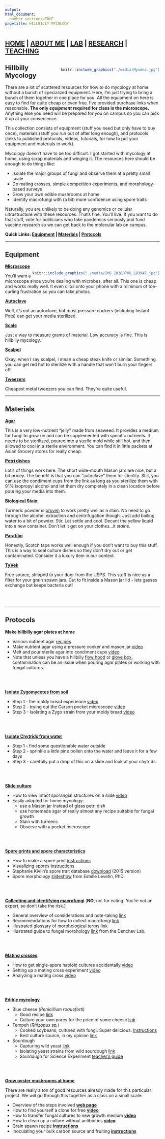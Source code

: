 ```yaml
---
output: 
html_document:
  number_sections=TRUE
pagetitle: HILLBILLY MYCOLOGY
---
```



<style type="text/css">
.main-container {
  max-width: 1800px;
  margin-left: auto;
  margin-right: auto;
}
</style>



## [HOME](http://gzahn.github.io/) | [ABOUT ME](http://gzahn.github.io/about-me/) | [LAB](http://gzahn.github.io/lab/) | [RESEARCH](http://gzahn.github.io/pubs-and-pres/) | [TEACHING](http://gzahn.github.io/coursemap/)

<div style= "float:right;position: relative;top:10px">
```r
knitr::include_graphics("./media/Mycena.jpg")
```
</div>

<style>
div.gray { background-color:#aabdaf; border-radius: 5px; padding: 20px;}
</style>
<div class = "gray">


# Hillbilly Mycology

There are a lot of scattered resources for how to do mycology at home without a bunch of specialized equipment. Here, I'm just trying to bring a bunch of them together in one place for you. All the equipment on here is easy to find for quite cheap or even free. I've provided purchase links when reasonable. **The only *equipment* required for class is the microscope.**  Anything else you need will be prepared for you on campus so you can pick it up at your convenience.

This collection consists of equipment (stuff you need but only have to buy once), materials (stuff you run out of after long enough), and protocols (links to published protocols, videos, tutorials, for how to put your equipment and materials to work).

Mycology doesn't have to be too difficult. I got started with mycology at home, using scrap materials and winging it. The resources here should be enough to do things like:

  - Isolate the major groups of fungi and observe them at a pretty small scale
  - Do mating crosses, simple competition experiments, and morphology-based surveys
  - Grow your own edible mushrooms at home
  - Identify macrofungi with (a bit) more confidence using spore traits
  
Naturally, you are unlikely to be doing any genomics or cellular ultrastructure with these resources. That's fine. You'll live. If you want to do that stuff, vote for politicians who take pandemics seriously and fund vaccine research so we can get back to the molecular lab on campus.



**Quick Links: [Equipment](#equipment) |  [Materials](#materials) |  [Protocols](#protocols)**

___

## Equipment{#equipment}

<div style= "float:right;position: relative;top:10px">
```r
knitr::include_graphics("./media/IMG_20200708_183947.jpg")
```
</div>

[**Microscope**](https://amzn.to/31KPjZM){target="_blank"}

You'll want a microscope since you're dealing with microbes, after all.  This one is cheap and works really well. It even clips onto your phone with a minimum of toe-curling frustration so you can take photos.

[**Autoclave**](https://amzn.to/2ZR7DOb){target="_blank"}

Well, it's not an autoclave, but most pressure cookers (including Instant Pots) can get your media sterilized.

[**Scale**](https://www.amazon.com/Weigh-Gram-Digital-Jewelry-Kitchen/dp/B06Y61YW7S){target="_blank"}

Just a way to measure grams of material. Low accuracy is fine. This is hillbilly mycology.

[**Scalpel**](https://gzahn.github.io/mycology/media/knife.jpg){target="_blank"}

Okay, when I say scalpel, I mean a cheap steak knife or similar. Something you can get red hot to sterilize with a handle that won't burn your fingers off.

[**Tweezers**](https://www.walmart.com/search/?query=tweezers){target="_blank"}

Cheapest metal tweezers you can find. They're quite useful.

___

## Materials{#materials}

[**Agar**](https://amzn.to/2Cg1piL){target="_blank"}

This is a very low-nutrient "jelly" made from seaweed. It provides a medium for fungi to grow on and can be supplemented with specific nutrients. It needs to be sterilized, poured into a sterile mold while still hot, and then allowed to cool in a sterile environment. You can find it in little packets at Asian Grocery stores for really cheap.

[**Petri dishes**](https://amzn.to/2ZNIeoM){target="_blank"}

Lot's of things work here. The short wide-mouth Mason jars are nice, but a bit pricey. The benefit is that you can "autoclave" them for sterility. Still, you can use the condiment cups from the link as long as you sterilize them with 91% isopropyl alcohol and let them dry completely in a clean location before pouring your media into them. 

[**Biological Stain**](https://www.amazon.com/Amazon-Brand-Turmeric-Ground-Ounces/dp/B07W1WWT5D/ref=sr_1_7?dchild=1&keywords=turmeric+powder&qid=1594249188&s=grocery&sr=1-7){target="_blank"}

Turmeric powder is [proven](https://www.tandfonline.com/doi/abs/10.1080/10520295.2017.1310925?src=recsys&journalCode=ibih20){target="_blank"} to work pretty well as a stain. No need to go through the alcohol extraction and centrifugation though. Just add boiling water to a bit of powder. Stir. Let settle and cool. Decant the yellow liquid into a new container.  Don't let it get on your clothes...it *stains*.

[**Parafilm**](https://amzn.to/2ZaTJr1){target="_blank"}

Honestly, Scotch tape works well enough if you don't want to buy this stuff. This is a way to seal culture dishes so they don't dry out or get contaminated. Consider it a luxury item in our context.

[**TyVek**](https://store.usps.com/store/product/shipping-supplies/priority-mail-tyvek-envelope-ep14-P_EP_14){target="_blank"}

Free source, shipped to your door from the USPS. This stuff is nice as a filter for your grain spawn jars. Cut to fit inside a Mason jar lid - lets gasses exchange but keeps bacteria out!


[](){target="_blank"}

[](){target="_blank"}

[](){target="_blank"}

</br></br>

___



## Protocols{#protocols}

[**Make hillbilly agar plates at home**](){target="_blank"}

  - Various nutrient agar [recipes](https://raw.githubusercontent.com/gzahn/Protocols/master/media_recipes_gz.txt){target="_blank"}
  - Make nutrient agar using a pressure cooker and mason jar [video](https://youtu.be/kX2vwOY21-w){target="_blank"}
  - Melt and pour sterile agar into condiment cups [video](https://youtu.be/H5hGdLrU4_w?list=PLynpVN9S7ExbSbGKJo6pVVnsp5iZURjr0){target="_blank"}
  - Note that unless you have a hillbilly [flow hood](https://youtu.be/lUQDPC9HX4Q){target="_blank"} or [glove box](https://youtu.be/oGDUNB3w1aU){target="_blank"},  contamination can be an issue when pouring agar plates or working with fungal cultures.


</br></br>


[**Isolate Zygomycetes from soil**](){target="_blank"}

  - Step 1 - the moldy bread experience [video](https://youtu.be/JzVBlk0Rqj8){target="_blank"}
  - Step 2 - trying out the Carson pocket microscope [video](https://youtu.be/-ksmbXjEoxk){target="_blank}
  - Step 3 - Isolating a Zygo strain from your moldy bread [video](){target="_blank"}

</br></br>


[**Isolate Chytrids from water**](){target="_blank"}

  - Step 1 - find some questionable water outside
  - Step 2 - sprinkle a *little* pine pollen onto the water and leave it for a few days
  - Step 3 - carefully put a drop of this on a slide and look at your chytrids


</br></br>




[**Slide culture**](https://www.youtube.com/watch?v=0RJKvTngF5s){target="_blank"}

  - How to view intact sporangial structures on a slide [video](https://youtu.be/FcW5tHrbAos){target="_blank"}
  - Easily adapted for home mycology:
    + use a Mason jar instead of glass petri dish
    + use homemade agar of really almost any recipe suitable for fungal growth
    + Stain with turmeric
    + Observe with a pocket microscope
    


</br></br>


[**Spore prints and spore characteristics**](){target="_blank"}

  - How to make a spore print [instructions](https://www.milkwood.net/2014/01/06/making-spore-prints/){target="_blank"}
  - Visualizing spores [instructions](https://www.mushroomexpert.com/microscope.html){target="_blank"}
  - Stephanie Kivlin's spore trait database [download](https://gzahn.github.io/mycology/media/FungalTraits_2011_05_25.xlsx){target="_blank"} (2015 version)
  - Spore morphology [slideshow](https://gzahn.github.io/mycology/media/Spore_morphology_Presentation.pdf){target="_blank"} from Estelle Levetin, PhD


</br></br>


[**Collecting and identifying macrofungi**](https://www.mushroomexpert.com/studying.html){target="_blank"} (**NO**, not for eating! You're not an expert, so don't take the risk.)

  - General overview of considerations and note-taking [link](https://www.mushroomexpert.com/studying.html){target="_blank"}
  - Recommendations for how to collect macrofungi [link](http://sweetgum.nybg.org/science/projects/boletineae/wp-content/uploads/sites/6/2016/08/collecting_illustrated.pdf){target="_blank"}
  - Illustrated glossary of morphological terms [link](https://www.mushroomexpert.com/glossary.html){target="_blank"}
  - Illustrated guide to fungal morphology [link](https://www.researchgate.net/publication/281625151_General_Aspects_of_Mushroom_Fungi){target="_blank"} from the Denchev Lab.



</br></br>

[**Mating crosses**](){target="_blank"}

  - How to get single-spore haploid cultures accidentally [video](){target="_blank"}
  - Setting up a mating cross experiment [video](){target="_blank"}
  - Analyzing a mating cross [video](){target="_blank"}


</br></br>



[**Edible mycology**](){target="_blank"}

  - Blue cheese (*Penicillium roqueforti*)
    + Good recipe [link](https://cheesemaking.com/products/bleu-dauvergne-recipe){target="_blank"}
    + Culture your own pores for the price of some cheese [link](https://curd-nerd.com/cultivate-your-own-blue-mold/){target="_blank"}
  - Tempeh (*Rhizopus sp.*)
    + Cooked soybeans, cultured with fungi. Super delicious. [Instructions](https://www.topcultures.com/make-tempeh/){target="_blank"}
    + Best culture source, in my opinion [link](https://www.topcultures.com/product-category/tempeh-starters/){target="_blank"}
  - Sourdough
    + Capturing wild yeast [link](https://bootlegbiology.com/diy/capturing-yeast/){target="_blank"}
    + Isolating yeast strains from wild sourdough [link](https://bootlegbiology.com/diy/isolating-yeast/){target="_blank"}
    + Sourdough for Science Experiment [teacher's guide](http://studentsdiscover.org/wp-content/uploads/Sourdough-for-Science-Teacher-Guide.pdf){target="_blank"}

</br></br>

  
[**Grow oyster mushrooms at home**](){target="_blank"}

There are really a ton of good resources already made for this particular project. We will go through this together as a class on a small scale:

  - Overview of the steps involved [**web page**](https://blog.freshcapmushrooms.com/learn/how-to-grow-mushrooms-a-basic-outline/){target="_blank"}
  - How to find yourself a clone for free [**video**](https://www.youtube.com/watch?v=TDhQcRPPd9c){target="_blank"}
  - How to transfer fungal cultures to new growth medium [**video**](https://www.youtube.com/watch?v=sk4Adz12W5U){target="_blank"}
  - How to clean up a culture without antibiotics [**video**](https://www.ncbi.nlm.nih.gov/pmc/articles/PMC6834272/){target="_blank"}
  - Grain spawn recipe [**instructions**](https://blog.freshcapmushrooms.com/learn/how-to-make-perfect-grain-spawn-for-growing-mushrooms-at-home/){target="_blank"}
  - Inoculating your bulk carbon source and fruiting [**instructions**](https://blog.freshcapmushrooms.com/learn/grow-at-home-how-to-grow-mushrooms-at-home-using-straw-logs/){target="_blank"}
 

  


</br></br>


</br></br>


[](){target="_blank"}

[](){target="_blank"}


##


</br></br></br></br></br></br>
</div>